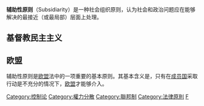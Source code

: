 {{unreferenced|time=2012-03-24T03:13:10+00:00}}
'''辅助性原则'''（Subsidiarity）是一种社会组织原则，认为社会和政治问题应在能够解决的最接近（或最局部）层面上处理。

== 基督教民主主义 ==

== 欧盟 ==
辅助性原则是[[欧盟|欧盟]]法中的一项重要的基本原则。其基本含义是，只有在[[成员国|成员国]]采取行动是不充分的情况下，[[欧盟|欧盟]]才能够介入。

{{Law-stub}}

[[Category:控制论|Category:控制论]]
[[Category:權力分散|Category:權力分散]]
[[Category:聯邦制|Category:聯邦制]]
[[Category:法律原則|Category:法律原則]]
[[Category:歐盟法律|F]]